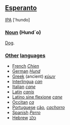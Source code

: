 ==[[Esperanto]]==

[[IPA]] ['hundo]

=== [[Noun]] (Hund´o) ===

[[Dog]].

=== '''[[Other]] [[language|languages]]''' ===

*[[French]] ''[[Chien]]''
*[[German]] ''[[Hund]]''
*[[Greek]] (ancient) ''[[κύων]]''
*[[Interlingua]] ''[[can]]''
*[[Italian]] ''[[cane]]''
*[[Latin]] ''[[canis]]''
*[[Latino sine flexione]] ''[[cane]]''
*[[Occitan]] ''[[ca]]''
*[[Portuguese]] [[cão]], ''[[cachorro]]''
*[[Spanish]] ''[[Perro]]''
*[[Hebrew]] [[כלב]]